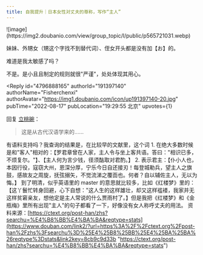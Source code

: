 ```yaml
---
title: 自我提升｜日本女性对丈夫的尊称，写作“主人”
---
```



<Forum groupName="返璞归真|Awakened..." groupUrl="https://www.douban.com/group/729670/" archivedAt="2025-05-16T15:08:11.148Z">
  <Post
    id="272987609"
    title="自我提升｜日本女性对丈夫的尊称，写作“主人”"
    url="https://www.douban.com/group/topic/272987609/?_spm_id=MjU5OTc3NTYy"
    pubTime="2022-08-21"
    highlightUserId="191397140"
  >
![image](https://img2.doubanio.com/view/group_topic/l/public/p565721031.webp)

妹妹、外甥女（甥这个字找不到替代词）、侄女开头都是没有加【お】的。

难道是我太敏感了吗？

不是。是小且且制定的规则就很"严谨"，处处体现其用心。

<Reply
  id="4796888165"
  authorId="191397140"
  authorName="Fisherchenxi"
  authorAvatar="https://img1.doubanio.com/icon/up191397140-20.jpg"
  pubTime="2022-08-17"
  pubLocation="19:29:55 北京"
  upvotes={1}
>
回复 [立桃碗](https://www.douban.com/people/141645542/)：
> 这是从古代汉语学来的......

有语料支持吗？我查询的结果是，在比较早的文献里，这个词 1.
在绝大多数时候是和"客人"相对的：【罗君章曾在人家，主人令与坐上客共语。答曰："相识已多，不烦复尔。"】、【主人何为言少钱，径须酤取对君酌。】
2.
表示君主：【仆小人也，本因行役，寇窃大州，恩深分厚，宁乐今日自还接刃！每登城勒兵，望主人之旗鼓，感故友之周旋，抚弦搦矢，不觉流涕之覆靣也。何者？自以辅佐主人，无以为悔。】
到了明清，似乎英语里的 master
的意思就比较多，比如《红楼梦》里的：【这丫鬟忙转身回避，心下自想："这人生的这样雄壮，却又这样褴褛，我家并无这样贫窘亲友，想他定是主人常说的什么贾雨村了。】但是我把《红楼梦》和《金瓶梅》里所有出现"主人"的句子都看了一下，好像没有女人称呼丈夫的用法。
资料来源：[https://ctext.org/post-han/zhs?searchu=%E4%B8%BB%E4%BA%BA&reqtype=stats](https://www.douban.com/link2/?url=https%3A%2F%2Fctext.org%2Fpost-han%2Fzhs%3Fsearchu%3D%25E4%25B8%25BB%25E4%25BA%25BA%26reqtype%3Dstats&link2key=8cb9c9d33b "https://ctext.org/post-han/zhs?searchu=%E4%B8%BB%E4%BA%BA&reqtype=stats")
</Reply>
  </Post>
</Forum>
